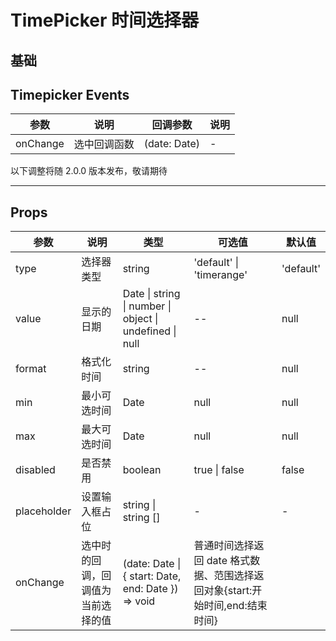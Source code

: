 # TimePicker 时间选择器

## 基础


<DemoBase />

## Timepicker Events

| 参数     | 说明         | 回调参数     | 说明 |
| -------- | ------------ | ------------ | ---- |
| onChange | 选中回调函数 | (date: Date) | -    |

<div style={{ position: 'relative' }}>
  <span
    style={{
      position: 'absolute',
      background: '#fff',
      left: '50%',
      transform: ' translate(-50%,-50%)',
      fontSize: '18px',
      padding: 5,
      color: '#f63'
    }}
  >
    以下调整将随 2.0.0 版本发布，敬请期待
  </span>
  <hr style={{ marginTop: 50, marginBottom: 20, border: '0.5px dashed #c8c8c8' }} />
</div>

## Props

| 参数        | 说明                               | 类型                                                    | 可选值                                                                        | 默认值    |
| ----------- | ---------------------------------- | ------------------------------------------------------- | ----------------------------------------------------------------------------- | --------- |
| type        | 选择器类型                         | string                                                  | 'default' \| 'timerange'                                                      | 'default' |
| value       | 显示的日期                         | Date \| string \| number \| object \| undefined \| null | --                                                                            | null      |
| format      | 格式化时间                         | string                                                  | --                                                                            | null      |
| min         | 最小可选时间                       | Date                                                    | null                                                                          | null      |
| max         | 最大可选时间                       | Date                                                    | null                                                                          | null      |
| disabled    | 是否禁用                           | boolean                                                 | true \| false                                                                 | false     |
| placeholder | 设置输入框占位                     | string \| string []                                     | -                                                                             | -         |
| onChange    | 选中时的回调，回调值为当前选择的值 | (date: Date \| { start: Date, end: Date }) => void      | 普通时间选择返回 date 格式数据、范围选择返回对象{start:开始时间,end:结束时间} |

